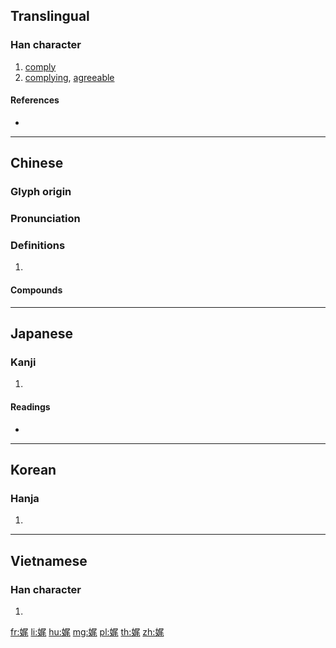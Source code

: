 {{character info/new}}
==Translingual==

===Han character===
{{Han char|rn=38|rad=女|as=07|sn=10|four=47414|canj=VSHU|ids=⿰女尾}}

# [[comply]]
# [[complying]], [[agreeable]]

====References====
* {{Han ref|kx=0262.090|dkj=06297|dj=0529.010|hdz=21054.060|uh=5A13|ud=23059|bh=AE55|bd=44629}}

----

==Chinese==
{{zh-forms}}

===Glyph origin===
{{Han etym}}

===Pronunciation===
{{zh-pron
|m=wěi
|c=mei5
|mc=y
|oc=y
|cat=
}}

===Definitions===
{{zh-hanzi}}

# {{rfdef|zh}}

====Compounds====
{{zh-der|娓娓道來|娓娓不倦|娓娓而談|娓娓|娓娓動聽}}

----

==Japanese==

===Kanji===
{{ja-kanji|grade=|rs=女07}}

# {{defn|lang=ja|sort=女07}}

====Readings====
* {{ja-readings|on=[[び]] (bi), [[み]] (mi), [[き]] (ki)|kun=[[すなお]] (sunao), [[したがう]] (shitagau), [[うつくしい]] (utsukushii)}}

----

==Korean==

===Hanja===
{{ko-hanja|hangeul=미|rv=mi|mr=mi}}

# {{defn|lang=ko|sort=女07}}

----

==Vietnamese==

===Han character===
{{vi-hantu|[[vãi]]|rs=女07}}

# {{defn|lang=vi|sort=女07}}

[[fr:娓]]
[[li:娓]]
[[hu:娓]]
[[mg:娓]]
[[pl:娓]]
[[th:娓]]
[[zh:娓]]